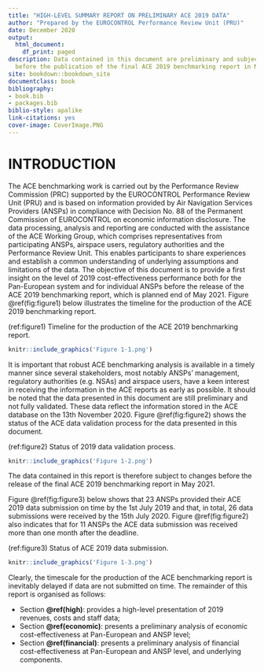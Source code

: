 ```yaml
--- 
title: "HIGH-LEVEL SUMMARY REPORT ON PRELIMINARY ACE 2019 DATA"
author: "Prepared by the EUROCONTROL Performance Review Unit (PRU)"
date: December 2020
output:
  html_document:
    df_print: paged
description: Data contained in this document are preliminary and subject to changes
  before the publication of the final ACE 2019 benchmarking report in May 2021.
site: bookdown::bookdown_site
documentclass: book
bibliography:
- book.bib
- packages.bib
biblio-style: apalike
link-citations: yes
cover-image: CoverImage.PNG
---
```


# INTRODUCTION

The ACE benchmarking work is carried out by the Performance Review Commission (PRC) supported by the EUROCONTROL Performance Review Unit (PRU) and is based on information provided by Air Navigation Services Providers (ANSPs) in compliance with Decision No. 88 of the Permanent Commission of EUROCONTROL on economic information disclosure.
The data processing, analysis and reporting are conducted with the assistance of the ACE Working Group, which comprises representatives from participating ANSPs, airspace users, regulatory authorities and the Performance Review Unit. This enables participants to share experiences and establish a common understanding of underlying assumptions and limitations of the data.
The objective of this document is to provide a first insight on the level of 2019 cost-effectiveness performance both for the Pan-European system and for individual ANSPs before the release of the ACE 2019 benchmarking report, which is planned end of May 2021. Figure \@ref(fig:figure1) below illustrates the timeline for the production of the ACE 2019 benchmarking report.

(ref:figure1) Timeline for the production of the ACE 2019 benchmarking report.

```r
knitr::include_graphics('Figure 1-1.png')
```

It is important that robust ACE benchmarking analysis is available in a timely manner since several stakeholders, most notably ANSPs’ management, regulatory authorities (e.g. NSAs) and airspace users, have a keen interest in receiving the information in the ACE reports as early as possible. 
It should be noted that the data presented in this document are still preliminary and not fully validated. These data reflect the information stored in the ACE database on the 13th November 2020. Figure \@ref(fig:figure2) shows the status of the ACE data validation process for the data presented in this document.

(ref:figure2) Status of 2019 data validation process.


```r
knitr::include_graphics('Figure 1-2.png')
```
The data contained in this report is therefore subject to changes before the release of the final ACE 2019 benchmarking report in May 2021.

Figure \@ref(fig:figure3) below shows that 23 ANSPs provided their ACE 2019 data submission on time by the 1st July 2019 and that, in total, 26 data submissions were received by the 15th July 2020. Figure \@ref(fig:figure2) also indicates that for 11 ANSPs the ACE data submission was received more than one month after the deadline.

(ref:figure3) Status of ACE 2019 data submission.

```r
knitr::include_graphics('Figure 1-3.png')

```
Clearly, the timescale for the production of the ACE benchmarking report is inevitably delayed if data are not submitted on time.
The remainder of this report is organised as follows:

* Section **\@ref(high)**: provides a high-level presentation of 2019 revenues, costs and staff data;
* Section **\@ref(economic)**: presents a preliminary analysis of economic cost-effectiveness at Pan-European and ANSP level;
* Section **\@ref(financial)**: presents a preliminary analysis of financial cost-effectiveness at Pan-European and ANSP level, and underlying components.



